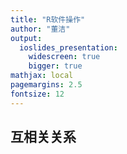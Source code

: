 ```yaml
---
title: "R软件操作"
author: "董洁"
output:
  ioslides_presentation: 
    widescreen: true
    bigger: true
mathjax: local
pagemargins: 2.5
fontsize: 12
---
```


## **互相关关系**



